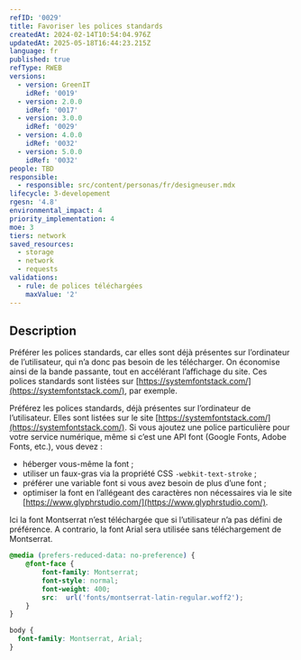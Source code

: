 ```yaml
---
refID: '0029'
title: Favoriser les polices standards
createdAt: 2024-02-14T10:54:04.976Z
updatedAt: 2025-05-18T16:44:23.215Z
language: fr
published: true
refType: RWEB
versions:
  - version: GreenIT
    idRef: '0019'
  - version: 2.0.0
    idRef: '0017'
  - version: 3.0.0
    idRef: '0029'
  - version: 4.0.0
    idRef: '0032'
  - version: 5.0.0
    idRef: '0032'
people: TBD
responsible:
  - responsible: src/content/personas/fr/designeuser.mdx
lifecycle: 3-developement
rgesn: '4.8'
environmental_impact: 4
priority_implementation: 4
moe: 3
tiers: network
saved_resources:
  - storage
  - network
  - requests
validations:
  - rule: de polices téléchargées
    maxValue: '2'
---
```


## Description

Préférer les polices standards, car elles sont déjà présentes sur l’ordinateur de l’utilisateur, qui n’a donc pas besoin de les télécharger.
On économise ainsi de la bande passante, tout en accélérant l’affichage du site. Ces polices standards sont listées sur [https://systemfontstack.com/](https://systemfontstack.com/), par exemple.

Préférez les polices standards, déjà présentes sur l’ordinateur de l’utilisateur. Elles sont listées sur le site [https://systemfontstack.com/](https://systemfontstack.com/). Si vous ajoutez une police particulière pour votre service numérique, même si c’est une API font (Google Fonts, Adobe Fonts, etc.), vous devez :

* héberger vous-même la font ;
* utiliser un faux-gras via la propriété CSS  `-webkit-text-stroke` ;
* préférer une variable font si vous avez besoin de plus d’une font ;
* optimiser la font en l’allégeant des caractères non nécessaires via le site [https://www.glyphrstudio.com/](https://www.glyphrstudio.com/).

Ici la font Montserrat n’est téléchargée que si l’utilisateur n’a pas défini de préférence. A contrario, la font Arial sera utilisée sans téléchargement de Montserrat.

```css
@media (prefers-reduced-data: no-preference) {
    @font-face {
        font-family: Montserrat;
        font-style: normal;
        font-weight: 400;
        src:  url('fonts/montserrat-latin-regular.woff2');
    }
}

body {
  font-family: Montserrat, Arial;
}
```
